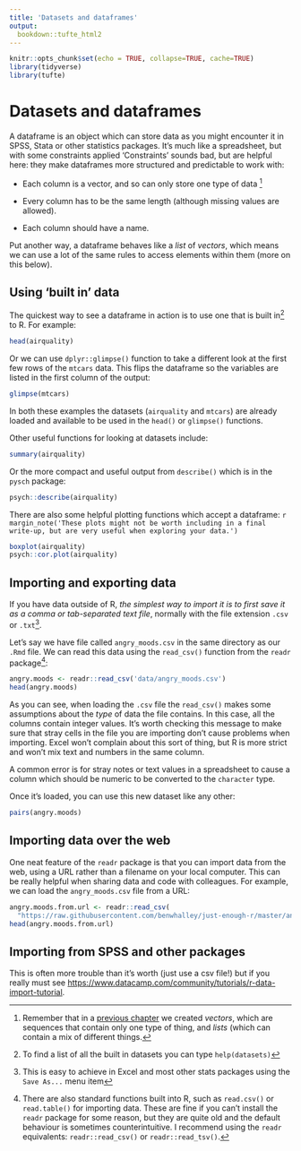 ```yaml
---
title: 'Datasets and dataframes'
output: 
  bookdown::tufte_html2
---
```

  

```r

knitr::opts_chunk$set(echo = TRUE, collapse=TRUE, cache=TRUE)
library(tidyverse)
library(tufte)

```


# Datasets and dataframes

A dataframe is an object which can store data as you might encounter it in SPSS, Stata or other statistics packages. It's much like a spreadsheet, but with some constraints applied 
'Constraints' sounds bad, but are helpful here: they make dataframes more structured and predictable to work with:

- Each column is a vector, and so can only store one type of data ^[Remember that in a [previous chapter](start_here.html) we created *vectors*, which are sequences that contain only one type of thing, and *lists* (which can contain a mix of different things.]

- Every column has to be the same length (although missing values are allowed).

- Each column should have a name.


Put another way, a dataframe behaves like a *list* of *vectors*, which means we can use a lot of the same rules to access elements within them (more on this below).


## Using 'built in' data 



The quickest way to see a dataframe in action is to use one that is built in[^builtin] to R. For example:

[^builtin]:
  To find a list of all the built in datasets you can type `help(datasets)`

```r
head(airquality)
```

Or we can use `dplyr::glimpse()` function to take a different look at the first few rows of the `mtcars` data. This flips the dataframe so the variables are listed in the first column of the output:

```r
glimpse(mtcars)
```


In both these examples the datasets (`airquality` and `mtcars`) are already loaded and available to be used in the `head()` or `glimpse()` functions.


Other useful functions for looking at datasets include:

```r
summary(airquality)
```


Or the more compact and useful output from `describe()` which is in the `pysch` package:

```r
psych::describe(airquality)
```


There are also some helpful plotting functions which accept a dataframe:
`r margin_note('These plots might not be worth including in a final write-up, but are very useful when exploring your data.')`

```r
boxplot(airquality)
psych::cor.plot(airquality)
```


## Importing and exporting data


If you have data outside of R, *the simplest way to import it is to first save it as a comma or tab-separated text file*, normally with the file extension `.csv` or `.txt`^[This is easy to achieve in Excel and most other stats packages using the `Save As...` menu item].

Let's say we have file called `angry_moods.csv` in the same directory as our `.Rmd` file. We can read this data using the `read_csv()` function from the `readr` package[^readr]:


[^readr]:
  There are also standard functions built into R, such as `read.csv()` or `read.table()` for importing data. These are fine if you can't install the `readr` package for some reason, but they are quite old and the default behaviour is sometimes counterintuitive. I recommend using the `readr` equivalents: `readr::read_csv()` or `readr::read_tsv()`.


```r
angry.moods <- readr::read_csv('data/angry_moods.csv')
head(angry.moods)
```



As you can see, when loading the `.csv` file the `read_csv()` makes some assumptions about the *type*  of data the file contains. In this case, all the columns contain integer values. It's worth checking this message to make sure that stray cells in the file you are importing don't cause problems when importing. Excel won't complain about this sort of thing, but R is more strict and won't mix text and numbers in the same column.

A common error is for stray notes or text values in a spreadsheet to cause a column which should be numeric to be converted to the `character` type.




Once it's loaded, you can use this new dataset like any other:


```r
pairs(angry.moods)
```



## Importing data over the web

One neat feature of the `readr` package is that you can import data from the web, using a URL rather than a filename on your local computer. This can be really helpful when sharing data and code with colleagues. For example, we can load the `angry_moods.csv` file from a URL:


```r
angry.moods.from.url <- readr::read_csv(
  "https://raw.githubusercontent.com/benwhalley/just-enough-r/master/angry_moods.csv")
head(angry.moods.from.url)
```




## Importing from SPSS and other packages

This is often more trouble than it's worth (just use a csv file!) but if you really must see <https://www.datacamp.com/community/tutorials/r-data-import-tutorial>.
